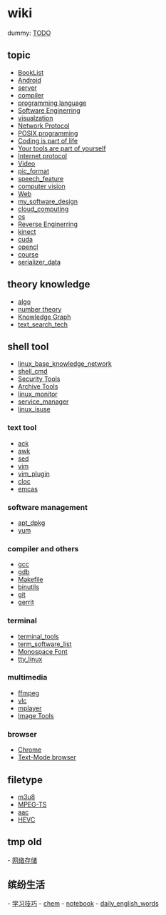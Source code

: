 = wiki =
dummy: [[TODO]]

== topic ==
* [[BookList]]
* [[Android]]
* [[server]]
* [[compiler]]
* [[lang|programming language]]
* [[software_engineer|Software Enginerring]]
* [[visualzation]]
* [[network_protocol_all|Network Protocol]]
* [[posix_prog|POSIX programming]]
* [[all_coding|Coding is part of life]]
* [[all_software|Your tools are part of yourself]]
* [[internet_protocol|Internet protocol]]
* [[video_tech|Video]]
* [[pic_format]]
* [[speech_feature]]
* [[vision|computer vision]]
* [[web_tech|Web]]
* [[my_software_design]]
* [[cloud_computing]]
* [[os]]
* [[reverse_enginerring|Reverse Enginerring]]
* [[kinect]]
* [[cuda]]
* [[opencl]]
* [[course]]
* [[serializer_data]]

== theory knowledge ==
* [[algo]]
* [[number_theory|number theory]]
* [[knowledge_graph|Knowledge Graph]]
* [[text_search_tech]]
== shell tool ==
* [[linux_base_knowledge_network]]
* [[shell_cmd]]
* [[security_tool|Security Tools]]
* [[zip_cmd|Archive Tools]]
* [[linux_monitor|linux_monitor]]
* [[service_manager]]
* [[linux_isuse]]

=== text tool ===
* [[ack]]
* [[awk]]
* [[sed]]
* [[vim]]
* [[vim_plugin]]
* [[cloc_usage|cloc]]
* [[emcas]]

=== software management ===
* [[apt_dpkg]]
* [[yum]]

=== compiler and others ===
* [[gcc]]
* [[gdb]]
* [[makefile_man|Makefile]]
* [[binutils]]
* [[git]]
* [[gerrit]]

=== terminal ===
* [[terminal_tools]]
* [[term_software_list]]
* [[monospace|Monospace Font]]
* [[tty_linux]]
=== multimedia ===
* [[ffmpeg]]
* [[vlc]]
* [[mplayer]]
* [[image_tool|Image Tools]]

=== browser ===
* [[chrome_usage|Chrome]]
* [[text_browser|Text-Mode browser]]

== filetype ==
* [[m3u8]]
* [[mpegts_format|MPEG-TS]]
* [[AAC_format|aac]]
* [[HEVC]]


== tmp old ==
- [[network_storage|网络存储]]

== 缤纷生活 ==
- [[work_skill|学习技巧]]
- [[chem]]
- [[notebook]]
- [[daily_english_words]]
